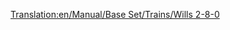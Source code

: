 [[Translation:en/Manual/Base Set/Trains/Wills 2-8-0]]
{{hu/Navbox Mozdonyok}}
{{hu/Vonatok|Name=Wills 2-8-0
|Image=[[File:en/Wills280.png]]
|Cost=£16,406 ($32.812)
|Speed=88 km/h (55 mph)
|Weight=145 t
|Power=1,100 LE (820 kW)
|Annual=£2,132 ($4.264)
|Designed=1945
|Lifespan=21
|Capacity=N/A
|Leírás=A szubarktikus és a szubtrópusi éghajlat egyetlen csühöse. A típusjelölésben a 2-8-0 a [http://hu.wikipedia.org/wiki/Tengelyelrendezés kerékelrendezést] jelképezi az ún. Whyte-rendszerben: két első futókerék egy tengelyen, nyolc hajtott kerék négy tengelyen párba állítva, hátsó futókerekek nélkül.
|Valósság=A 2-8-0 kerékelrendezés az 1860-as évek második felétől széleskörűen elterjedt, ilyen gőzmozdonyból rengeteg típus ismert, így nem tudható, hogy a Transport Tycoon-ban alkalmazott melyikre alapul.<br/>
Néhány 2-8-0 a (mérsékelt éghajlaton már említett) brit [http://hu.wikipedia.org/wiki/London_and_North_Eastern_Railway LNER-től]: [http://www.lner.info/locos/O/o.shtml]
}}